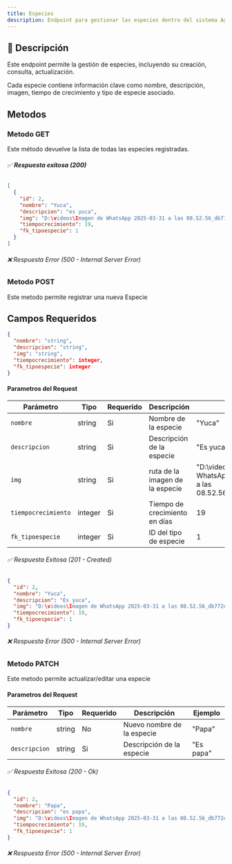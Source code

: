 ```yaml
---
title: Especies
description: Endpoint para gestionar las especies dentro del sistema AgroSoft.
---
```



## 🔹 **Descripción**
Este endpoint permite la gestión de especies, incluyendo su creación, consulta, actualización.

Cada especie contiene información clave como nombre, descripción, imagen, tiempo de crecimiento y tipo de especie asociado.

## Metodos

### Metodo GET

<ApiBaseBanner 
  method="GET" 
  path="/especies/" 
  baseUrl="http://127.0.0.1:8000"
/> 
Este método devuelve la lista de todas las especies registradas.  
###### ✅ **Respuesta exitosa (200)**
```json
[
  {
    "id": 2,
    "nombre": "Yuca",
    "descripcion": "es yuca",
    "img": "D:\videos\Imagen de WhatsApp 2025-03-31 a las 08.52.56_db772e6c.jpg",
    "tiempocrecimiento": 19,
    "fk_tipoespecie": 1
  }
]
```
###### ❌ Respuesta Error (500 - Internal Server Error)

### Metodo POST

<ApiBaseBanner 
  method="POST" 
  path="/especies/" 
  baseUrl="http://127.0.0.1:8000"
/>
Este metodo permite registrar una nueva Especie

## **Campos Requeridos**
```json
{
  "nombre": "string",
  "descripcion": "string",
  "img": "string",
  "tiempocrecimiento": integer,
  "fk_tipoespecie": integer
}
```
#### **Parametros del Request** 

| Parámetro          | Tipo     | Requerido | Descripción                     | Ejemplo        |
|--------------------|---------|-----------|---------------------------------|---------------|
| `nombre`          | string  | Si        | Nombre de la especie            | "Yuca"     |
| `descripcion`     | string  | Si        | Descripción de la especie       | "Es yuca" |
| `img`             | string  | Si        | ruta de la imagen de la especie  | "D:\videos\Imagen de WhatsApp 2025-03-31 a las 08.52.56_db772e6c.jpg"    |
| `tiempocrecimiento` | integer | Si      | Tiempo de crecimiento en días  | 19            |
| `fk_tipoespecie`  | integer | Si        | ID del tipo de especie          | 1             |

###### ✅ Respuesta Exitosa (201 - Created)
```json
{
  "id": 2,
  "nombre": "Yuca",
  "descripcion": "Es yuca",
  "img": "D:\videos\Imagen de WhatsApp 2025-03-31 a las 08.52.56_db772e6c.jpg",
  "tiempocrecimiento": 19,
  "fk_tipoespecie": 1
}
```
###### ❌ Respuesta Error (500 - Internal Server Error)

### Metodo PATCH

<ApiBaseBanner 
  method="PATCH" 
  path="/especies/{id}/" 
  baseUrl="http://127.0.0.1:8000"
/>

Este metodo permite actualizar/editar una especie
#### **Parametros del Request**
| Parámetro        | Tipo     | Requerido | Descripción                        | Ejemplo  |
|------------------|---------|-----------|------------------------------------|----------|
| `nombre`        | string  | No        | Nuevo nombre de la especie        | "Papa"  |
| `descripcion`     | string  | Si        | Descripción de la especie       | "Es papa" |

###### ✅ Respuesta Exitosa (200 - Ok)
```json
{
  "id": 2,
  "nombre": "Papa",
  "descripcion": "es papa",
  "img": "D:\videos\Imagen de WhatsApp 2025-03-31 a las 08.52.56_db772e6c.jpg",
  "tiempocrecimiento": 19,
  "fk_tipoespecie": 1
}
```
###### ❌ Respuesta Error (500 - Internal Server Error)

